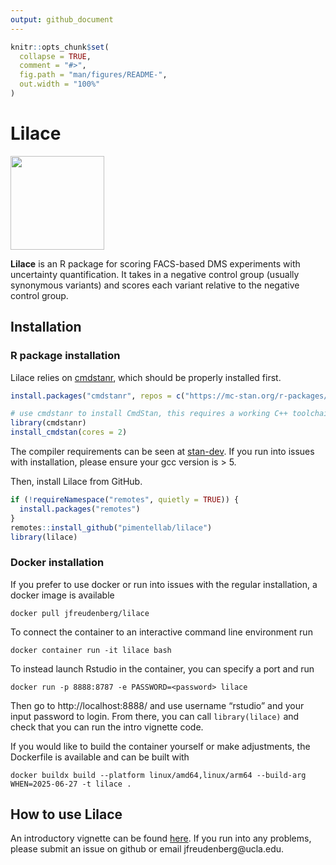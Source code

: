 ```yaml
---
output: github_document
---
```


<!-- README.md is generated from README.Rmd. Please edit that file -->

```r
knitr::opts_chunk$set(
  collapse = TRUE,
  comment = "#>",
  fig.path = "man/figures/README-",
  out.width = "100%"
)
```

# Lilace

<!-- badges: start -->
<!-- badges: end -->

<p align="left">
  <img src="man/figures/lilace-logo.png" width="150">
</p>

__Lilace__ is an R package for scoring FACS-based DMS experiments with uncertainty quantification. It takes in a negative control group (usually synonymous variants) and scores each variant relative to the negative control group.

## Installation

### R package installation
Lilace relies on [cmdstanr](https://mc-stan.org/cmdstanr/), which should be properly installed first. 
```r
install.packages("cmdstanr", repos = c("https://mc-stan.org/r-packages/", getOption("repos")))

# use cmdstanr to install CmdStan, this requires a working C++ toolchain and compiler
library(cmdstanr)
install_cmdstan(cores = 2)
```
The compiler requirements can be seen at [stan-dev](https://github.com/stan-dev/stan/wiki/Coding-Style-and-Idioms#supported-cpp-versions-and-compilers). If you run into issues with installation, please ensure your gcc version is > 5.

Then, install Lilace from GitHub.
```r
if (!requireNamespace("remotes", quietly = TRUE)) {
  install.packages("remotes")
}
remotes::install_github("pimentellab/lilace")
library(lilace)
```

### Docker installation
If you prefer to use docker or run into issues with the regular installation, a docker image is available
```
docker pull jfreudenberg/lilace
```
To connect the container to an interactive command line environment run
```
docker container run -it lilace bash
```
To instead launch Rstudio in the container, you can specify a port and run
```
docker run -p 8888:8787 -e PASSWORD=<password> lilace
```
Then go to http://localhost:8888/ and use username “rstudio” and your input password to login. From there, you can call `library(lilace)` and check that you can run the intro vignette code.

If you would like to build the container yourself or make adjustments, the Dockerfile is available and can be built with
```
docker buildx build --platform linux/amd64,linux/arm64 --build-arg WHEN=2025-06-27 -t lilace .
```

## How to use Lilace
An introductory vignette can be found [here](https://pimentellab.com/lilace/articles/intro.html). If you run into any problems, please submit an issue on github or email jfreudenberg@ucla.edu.



